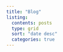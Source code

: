```yaml
---
title: "Blog"
listing: 
  contents: posts 
  type: grid 
  sort: "date desc" 
  categories: true 
---
```

